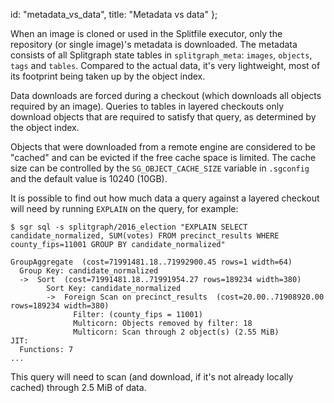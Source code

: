   id: "metadata_vs_data",
  title: "Metadata vs data"
};

When an image is cloned or used in the Splitfile executor, only the repository (or single image)'s
metadata is downloaded. The metadata consists of all Splitgraph state tables in `splitgraph_meta`:
`images`, `objects`, `tags` and `tables`. Compared to the actual data, it's very lightweight,
most of its footprint being taken up by the object index.

Data downloads are forced during a checkout (which downloads all objects required by an image).
Queries to tables in layered checkouts only download objects that are required to satisfy that
query, as determined by the object index.

Objects that were downloaded from a remote engine are considered to be "cached" and
can be evicted if the free cache space is limited. The cache size can be controlled by the
`SG_OBJECT_CACHE_SIZE` variable in `.sgconfig` and the default value is 10240 (10GB).

It is possible to find out how much data a query against a layered checkout will need by running
`EXPLAIN` on the query, for example:

```shell-session
$ sgr sql -s splitgraph/2016_election "EXPLAIN SELECT candidate_normalized, SUM(votes) FROM precinct_results WHERE county_fips=11001 GROUP BY candidate_normalized"

GroupAggregate  (cost=71991481.18..71992900.45 rows=1 width=64)
  Group Key: candidate_normalized
  ->  Sort  (cost=71991481.18..71991954.27 rows=189234 width=380)
        Sort Key: candidate_normalized
        ->  Foreign Scan on precinct_results  (cost=20.00..71908920.00 rows=189234 width=380)
              Filter: (county_fips = 11001)
              Multicorn: Objects removed by filter: 18
              Multicorn: Scan through 2 object(s) (2.55 MiB)
JIT:
  Functions: 7
...
```

This query will need to scan (and download, if it's not already locally cached) through 2.5 MiB of data.
